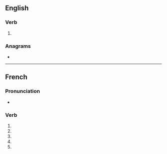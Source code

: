 {{also|salinisé}}
==English==

===Verb===
{{en-verb|salinis}}

# {{standard spelling of|from=non-Oxford British spelling|salinize|lang=en}}

===Anagrams===
* {{anagrams|en|Ainslies|Silesian|silanise}}

----

==French==

===Pronunciation===
* {{homophones|salinisent|salinises|lang=fr}}

===Verb===
{{head|fr|verb form}}

# {{inflection of|saliniser||1|s|pres|ind|lang=fr}}
# {{inflection of|saliniser||3|s|pres|ind|lang=fr}}
# {{inflection of|saliniser||1|s|pres|sub|lang=fr}}
# {{inflection of|saliniser||3|s|pres|sub|lang=fr}}
# {{inflection of|saliniser||2|s|imp|lang=fr}}